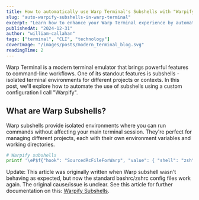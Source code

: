 ```yaml
---
title: How to automatically use Warp Terminal's Subshells with "Warpify"
slug: "auto-warpify-subshells-in-warp-terminal"
excerpt: "Learn how to enhance your Warp Terminal experience by automatically using subshells with a custom Warpify configuration"
publishedAt: "2024-12-31"
author: "william-callahan"
tags: ["terminal", "CLI", "technology"]
coverImage: "/images/posts/modern_terminal_blog.svg"
readingTime: 2
---
```


Warp Terminal is a modern terminal emulator that brings powerful features to command-line workflows. One of its standout features is subshells - isolated terminal environments for different projects or contexts. In this post, we'll explore how to automate the use of subshells using a custom configuration I call "Warpify".

## What are Warp Subshells?

Warp subshells provide isolated environments where you can run commands without affecting your main terminal session. They're perfect for managing different projects, each with their own environment variables and working directories.

```bash
# Warpify subshells
printf '\eP$f{"hook": "SourcedRcFileForWarp", "value": { "shell": "zsh" }}\x9c'
```

Update: This article was originally written when Warp subshell wasn't behaving as expected, but now the standard bashrc/zshrc config files work again. The original cause/issue is unclear. See this article for further documentation on this: [Warpify Subshells](https://warp.dev/docs/subshells).
